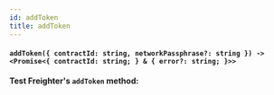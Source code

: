 ```yaml
---
id: addToken
title: addToken
---
```


#### `addToken({ contractId: string, networkPassphrase?: string }) -> <Promise<{ contractId: string; } & { error?: string; }>>`


<strong>Test Freighter's `addToken` method:</strong>
<AddTokenDemo />
